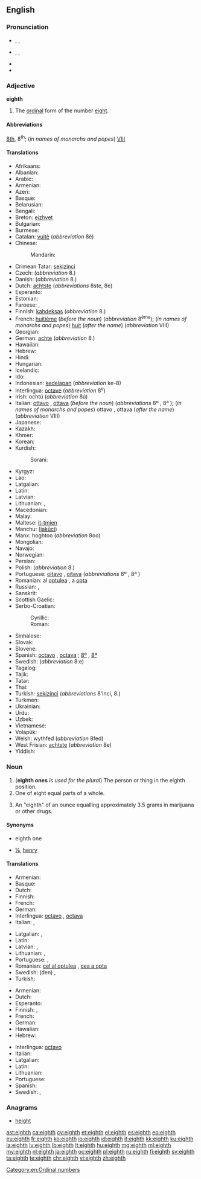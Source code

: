==English==
{{ordinalbox|en|7th|8th|9th|seventh|ninth|card=eight}}

===Pronunciation===
* {{a|RP}} {{enPR|ātth}}, {{IPA|/eɪtθ/}}, {{X-SAMPA|/eItT/}}
* {{a|GenAm}} {{enPR|ātth}}, {{IPA|/eʔθ/|/eɪtθ/|/eɪθ/}},  {{X-SAMPA|/eItT/|/eIT/}}
* {{audio|en-us-eighth.ogg|Audio (US)}}
* {{rhymes|eɪtθ}}

===Adjective===
'''eighth'''

# The [[ordinal]] form of the number [[eight]].

====Abbreviations====
[[8th]], 8<sup>th</sup>; (''in names of monarchs and popes'') [[VIII]]

====Translations====
{{trans-top|ordinal form of the number eight}}
* Afrikaans: {{t|af|agste}}
* Albanian: {{t|sq|tetë}}
* Arabic: {{t|ar|ثامن|m|tr=ṯāmin|sc=Arab}}
* Armenian: {{t|hy|ութերորդ|tr=ut'erord}}
* Azeri: {{t|az|səkkizinci}}
* Basque: {{t+|eu|zortzigarren}}
* Belarusian: {{t|be|восьмы|m|tr=vós’my|sc=Cyrl}}
* Bengali: {{t|bn|অষ্টম|tr=ôshţôm|sc=Beng}}
* Breton: [[eizhvet]]
* Bulgarian: {{t|bg|осми|m|tr=ósmi|sc=Cyrl}}
* Burmese: {{t|my|အဌမ|tr=a' htama.|sc=Mymr}}
* Catalan: [[vuitè]] (''abbreviation'' 8è)
* Chinese:
*: Mandarin: {{t+|cmn|第八|tr=dìbā|sc=Hani}}
* Crimean Tatar: [[sekizinci]]
* Czech: {{t+|cs|osmý|m}} (''abbreviation'' 8.)
* Danish: {{t|da|ottende}} (''abbreviation'' 8.)
* Dutch: [[achtste]] (''abbreviations'' 8ste, 8e)
* Esperanto: {{t+|eo|oka}}
* Estonian: {{t|et|katsas}}
* Faroese: {{t|fo|áttandi|m}}, {{t|fo|áttanda|f|n}}
* Finnish: [[kahdeksas]] (''abbreviation'' 8.)
* French: [[huitième]] (''before the noun'') (''abbreviation'' 8<sup>ème</sup>); (''in names of monarchs and popes'') [[huit]] (''after the name'') (''abbreviation'' VIII)
* Georgian: {{t|ka|მერვე|tr=merve|sc=Geor}}
* German: [[achte]] (''abbreviation'' 8.)
* Hawaiian: {{t|haw|walu}}
* Hebrew: {{t|he|שמיני|tr=shmini|sc=Hebr}}
* Hindi: {{t|hi|आठवां|tr=āṭhvā̃|sc=Deva}}
* Hungarian: {{t+|hu|nyolcadik}}
* Icelandic: {{t|is|áttundi}}
* Ido: {{t+|io|okesma}}
* Indonesian: [[kedelapan]] (''abbreviation'' ke-8)
* Interlingua: [[octave]] (''abbreviation'' 8<sup>e</sup>)
* Irish: ochtú (''abbreviation'' 8ú)
* Italian: [[ottavo]] {{g|m}}, [[ottava]] {{g|f}} (''before the noun'') (''abbreviations'' 8º {{g|m}}, 8ª {{g|f}}); (''in names of monarchs and popes'') ottavo {{g|m}}, ottava {{g|f}} (''after the name'') (''abbreviation'' VIII)
* Japanese: {{t|ja|八番目|tr=はちばんめ, hachiban-me|sc=Jpan}}
* Kazakh: {{t|kk|сегізінші|tr=segizinşi|sc=Cyrl}}
* Khmer: {{t|km|ទីប្រាំបី|tr=tii pram bəi|sc=Khmr}}
* Korean: {{t+|ko|여덟째|tr=yeodeolpjjae|sc=Hang}}
* Kurdish:
*: Sorani: {{t|ku|هه‌شته‌م}}
{{trans-mid}}
* Kyrgyz: {{t|ky|сегизинчи|tr=segizinçi|sc=Cyrl}}
* Lao: {{t|lo|ທີ່ແປດ|tr=tʰī̀ pǣt|sc=Laoo}}
* Latgalian: {{t|ltg|ostoni}}
* Latin: {{t+|la|octavus}}
* Latvian: {{t+|lv|astoņi}}
* Lithuanian: {{t+|lt|aštuntas|m}}, {{t|lt|aštunta|f}}
* Macedonian: {{t|mk|осми|m|tr=ósmi|sc=Cyrl}}
* Malay: {{t+|ms|kelapan}}
* Maltese: [[it-tmien]]
* Manchu: ([[jakūci]])
* Manx: hoghtoo (''abbreviation'' 8oo)
* Mongolian: {{t|mn|наймдугаар|tr=najmdugaar|sc=Cyrl}}
* Navajo: {{t|nv|tseebíí góneʼ}}
* Norwegian: {{t+|no|åttende}}
* Persian: {{t+|fa|هشتم|tr=haštom|sc=fa-Arab}}
* Polish: {{t+|pl|ósmy|m}} (''abbreviation'' 8.)
* Portuguese: [[oitavo]] {{g|m}}, [[oitava]] {{g|f}} (''abbreviations'' 8º {{g|m}}, 8ª {{g|f}})
* Romanian: al [[optulea]] {{g|m}}, a [[opta]] {{g|f}}
* Russian: {{t+|ru|восьмой|m|tr=vos’mój|sc=Cyrl}}, {{t|ru|8-ой|tr=abbreviation|sc=Cyrl}}
* Sanskrit: {{t|sa|अष्टमः|tr=aṣṭamaḥ|sc=Deva}}
* Scottish Gaelic: {{t|gd|ochdamh}}
* Serbo-Croatian:
*: Cyrillic: {{t|sh|осми|m}}
*: Roman: {{t|sh|osmi|m}}
* Sinhalese: {{t|si|අටවැනි|tr=aṭavæni|sc=Sinh}}
* Slovak: {{t|sk|ôsmy|m}} <!-- {{t|sk|ôsma|f}}, {{t|sk|ôsme|n}} -->
* Slovene: {{t+|sl|osmi|m}}
* Spanish: [[octavo]] {{g|m}}, [[octava]] {{g|f}}; {{qualifier|abbreviations}} [[8º]] {{g|m}}, [[8ª]] {{g|f}}
* Swedish: {{t+|sv|åttonde}} (''abbreviation'' 8:e)
* Tagalog: {{t|tl|ikawalo}}
* Tajik: {{t|tg|ҳаштум|tr=haštum|sc=Cyrl}}
* Tatar: {{t|tt|сигезенче|tr=sigezençe|sc=Cyrl}}
* Thai: {{t|th|ที่แปด|tr=têe bpàet|sc=Thai}}
* Turkish: [[sekizinci]] (''abbreviations'' 8'inci, 8.)
* Turkmen: {{t|tk|sekizinji}}
* Ukrainian: {{t+|uk|восьмий|m|tr=vós’myj|sc=Cyrl}}
* Urdu: {{t+|ur|آٹھواں|tr=āṭhvā̃|sc=ur-Arab}}
* Uzbek: {{t|uz|sakkizinchi}}
* Vietnamese: {{t|vi|thứ tám}}
* Volapük: {{t+|vo|jölid}}
* Welsh: wythfed (''abbreviation'' 8fed)
* West Frisian: [[achtste]] (''abbreviation'' 8e)
* Yiddish: {{t|yi|אַכט|tr=akht|sc=Hebr}}
{{trans-bottom}}

===Noun===
{{en-noun}}

# ('''eighth ones''' ''is used for the plural'') The person or thing in the eighth position.
# One of eight equal parts of a whole.
# {{context|slang|lang=en}} An "eighth" of an ounce equalling approximately 3.5 grams in marijuana or other drugs.

====Synonyms====
* {{sense|person or thing in the eighth position}} eighth one
* {{sense|One of eight equal parts}} [[⅛]],  [[henry]] {{qualifier|for an eighth of an ounce of marijuana in the UK}}

====Translations====
{{trans-top|person or thing in the eighth position}}
* Armenian: {{t|hy|ութերորդ|tr=ut'erord}}
* Basque: {{t+|eu|zortzigarren}}
* Dutch: {{t+|nl|achtste}}
* Finnish: {{t+|fi|kahdeksas}}
* French: {{t+|fr|huitième|m|f}}
* German: {{t+|de|Achte}}
* Interlingua: [[octavo]] {{g|m}}, [[octava]] {{g|f}}
* Italian: {{t+|it|ottavo|m}}, {{t+|it|ottava|f}}
{{trans-mid}}
* Latgalian: {{t|ltg|ostoits|m}}, {{t|ltg|ostoita|f}}
* Latin: {{t+|la|octavus}}
* Latvian: {{t+|lv|astotais|m}}, {{t|lv|astotā|f}}
* Lithuanian: {{t+|lt|aštuntas|m}}, {{t|lt|aštunta|f}}
* Portuguese: {{t+|pt|oitavo|m}}, {{t+|pt|oitava|f}}
* Romanian: [[cel al optulea]] {{g|m}}, [[cea a opta]] {{g|f}}
* Swedish: (den) {{t+|sv|åttonde|c}},  {{t+|sv|åtta|c}}
* Turkish: {{t+|tr|sekizinci}}
{{trans-bottom}}

{{trans-top|one of eight equal parts of a whole}}
* Armenian: {{t|hy|ութերորդ|tr=ut'erord}}
* Dutch: {{t+|nl|achtste|n}}
* Esperanto: {{t|eo|okono}}
* Finnish: {{t|fi|kahdeksasosa}}, {{t|fi|kahdeksannes}}
* French: {{t+|fr|huitième|m}}
* German: {{t|de|Achtel|n}}
* Hawaiian: {{t|haw|hapawalu}}
* Hebrew: {{t+|he|שמינית|f|tr=shminít|sc=Hebr}}
{{trans-mid}}
* Interlingua: [[octavo]]
* Italian: {{t+|it|ottavo|m}}
* Latgalian: {{t|ltg|astotdaļa|f}}
* Latin: {{t|la|octavum|n}}
* Lithuanian: {{t|lt|aštuntadalis|m}}
* Portuguese: {{t+|pt|oitavo|m}}
* Spanish: {{t+|es|octavo|m}}
* Swedish: {{t+|sv|åttondel|c}}, {{t+|sv|åttondedel|c}}
{{trans-bottom}}

{{trans-top|slang: a quantity of marijuana weighing one-eighth of an ounce}}
{{trans-mid}}
{{trans-bottom}}

===Anagrams===
* [[height#English|height]]

[[Category:en:Ordinal numbers]]

[[ast:eighth]]
[[ca:eighth]]
[[cy:eighth]]
[[et:eighth]]
[[el:eighth]]
[[es:eighth]]
[[eo:eighth]]
[[eu:eighth]]
[[fr:eighth]]
[[ko:eighth]]
[[io:eighth]]
[[id:eighth]]
[[it:eighth]]
[[kk:eighth]]
[[ku:eighth]]
[[la:eighth]]
[[lv:eighth]]
[[lb:eighth]]
[[lt:eighth]]
[[hu:eighth]]
[[mg:eighth]]
[[ml:eighth]]
[[my:eighth]]
[[nl:eighth]]
[[ja:eighth]]
[[oc:eighth]]
[[pl:eighth]]
[[ru:eighth]]
[[fi:eighth]]
[[sv:eighth]]
[[ta:eighth]]
[[te:eighth]]
[[chr:eighth]]
[[vi:eighth]]
[[zh:eighth]]